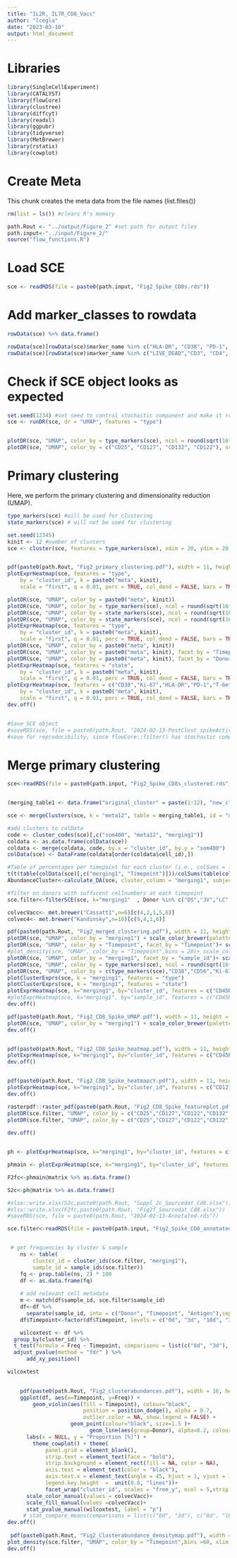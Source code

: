 ---
title: "IL2R, IL7R_CD8_Vacc"
author: "lcegla"
date: "2023-03-10"
output: html_document
---


# Libraries
```{r libs, message = FALSE}
library(SingleCellExperiment) 
library(CATALYST) 
library(flowCore) 
library(clustree) 
library(diffcyt) 
library(readxl)
library(ggpubr)
library(tidyverse) 
library(MetBrewer)
library(rstatix)
library(cowplot)
```


# Create Meta
This chunk creates the meta data from the file names (list.files())
```{r create meta, warning=FALSE}
rm(list = ls()) #clears R's memory

path.Rout <- "../output/Figure_2" #set path for output files
path.input<-"../input/Figure_2/"
source("flow_functions.R")

```


# Load SCE
```{r load SCE}
sce <- readRDS(file = paste0(path.input, "Fig2_Spike_CD8s.rds")) 
```
# Add marker_classes to rowdata
```{r rowdata}
rowData(sce) %>% data.frame()

rowData(sce)[rowData(sce)$marker_name %in% c("HLA-DR", "CD38", "PD-1", "Ki-67", "GzB", "T-bet", "CD45RA", "CCR7"), "marker_class"] <- "type"
rowData(sce)[rowData(sce)$marker_name %in% c("LIVE_DEAD","CD3", "CD4", "CD8", "CD56" ,"Spike-Dex", "Orf3a-Dex", "CD14CD19"), "marker_class"] <- "none"

```

# Check if SCE object looks as expected
```{r health check}
set.seed(1234) #set seed to control stochastic component and make it reproducible
sce <- runDR(sce, dr = "UMAP", features = "type") 


plotDR(sce, "UMAP", color_by = type_markers(sce), ncol = round(sqrt(16*length(type_markers(sce))/9)), assay = "exprs")
plotDR(sce, "UMAP", color_by = c("CD25", "CD127", "CD132", "CD122"), ncol = round(sqrt(16*length(type_markers(sce))/9)), assay = "exprs")


```

# Primary clustering
Here, we perform the primary clustering and dimensionality reduction (UMAP).
```{r clustering}
type_markers(sce) #will be used for clustering
state_markers(sce) # will not be used for clustering

set.seed(12345)
kinit <- 12 #number of clusters
sce <- cluster(sce, features = type_markers(sce), xdim = 20, ydim = 20, maxK = kinit)


pdf(paste0(path.Rout, "Fig2_primary_clustering.pdf"), width = 11, height = 8, onefile = TRUE)
plotExprHeatmap(sce, features = "type",
    by = "cluster_id", k = paste0("meta", kinit),
    scale = "first", q = 0.01, perc = TRUE, col_dend = FALSE, bars = TRUE, col_clust = FALSE)

plotDR(sce, "UMAP", color_by = paste0("meta", kinit))
plotDR(sce, "UMAP", color_by = type_markers(sce), ncol = round(sqrt(16*length(type_markers(sce))/9)), assay = "exprs")
plotDR(sce, "UMAP", color_by = state_markers(sce), ncol = round(sqrt(16*length(type_markers(sce))/9)), assay = "exprs")
plotDR(sce, "UMAP", color_by = state_markers(sce), ncol = round(sqrt(16*length(type_markers(sce))/9)), assay = "exprs", facet_by = "Antigen")
plotExprHeatmap(sce, features = "type",
    by = "cluster_id", k = paste0("meta", kinit),
    scale = "first", q = 0.01, perc = TRUE, col_dend = FALSE, bars = TRUE, col_clust = FALSE)
plotDR(sce, "UMAP", color_by = paste0("meta", kinit))
plotDR(sce, "UMAP", color_by = paste0("meta", kinit), facet_by = "Timepoint")
plotDR(sce, "UMAP", color_by = paste0("meta", kinit), facet_by = "Donor")
plotExprHeatmap(sce, features = "state",
    by = "cluster_id", k = paste0("meta", kinit),
    scale = "first", q = 0.01, perc = TRUE, col_dend = FALSE, bars = TRUE, col_clust = FALSE)
plotExprHeatmap(sce, features = c("CD38","Ki-67","HLA-DR","PD-1","T-bet","GzB","CCR7","CD45RA","CD25", "CD127", "CD132", "CD122"  ),
    by = "cluster_id", k = paste0("meta", kinit),
    scale = "first", q = 0.01, perc = TRUE, col_dend = FALSE, bars = TRUE, col_clust = FALSE)
dev.off()


#Save SCE object
#saveRDS(sce, file = paste0(path.Rout, "2024-02-13-PostClust_spikeActivation45RACCR7.rds")) 
#save for reproducibility, since flowCore::filter() has stochastic component.
```

# Merge primary clustering
```{r merging}
sce<-readRDS(file = paste0(path.input, "Fig2_Spike_CD8s_clustered.rds"))


(merging_table1 <- data.frame("original_cluster" = paste(1:12), "new_cluster" = c("TEMRA", " restingeffector Memory", "restingcentral Memory", "CD38posCM", "CD38posEM","CD38posCM", "CD38posEM","HLADRposKi67pos", "Ki67posCD38pos", "HLADRposKi67pos", "CD38posEM", "Ki67posCD38pos" )))

sce <- mergeClusters(sce, k = "meta12", table = merging_table1, id = "merging1") #merge clusters by merging table

#add clusters to colData
code <- cluster_codes(sce)[,c("som400", "meta12", "merging1")]
coldata <- as.data.frame(colData(sce))
coldata <- merge(coldata, code, by.x = "cluster_id", by.y = "som400")
colData(sce) <- DataFrame(coldata[order(coldata$cell_id),])

#Table of percentages per timepoint for each cluster (i.e., colSums = 100)
t(t(table(colData(sce)[,c("merging1", "Timepoint")]))/colSums(table(colData(sce)[,c("merging1", "Timepoint")])))*100
AbundanceCluster<-calculate_DA(sce, cluster_column = "merging1", subject_id = "Donor", condition = "Timepoint")

#filter on donors with sufficent cellnumbers at each timepoint
sce.filter<-filterSCE(sce, k="merging1"  , Donor %in% c("DS","JV","LC","MR","ReM","SS" ))

colvecVacc<- met.brewer("Cassatt1",n=6)[c(4,2,1,5,6)] 
colvec4<- met.brewer("Kandinsky",n=10)[c(9,4,1,6)] 

pdf(paste0(path.Rout, "Fig2_merged_clustering.pdf"), width = 11, height = 8, onefile = TRUE)
plotDR(sce, "UMAP", color_by = "merging1") + scale_color_brewer(palette = "Set1")
plotDR(sce, "UMAP", color_by = "Timepoint", facet_by = "Timepoint")+ scale_color_brewer(palette = "Dark2")
#plot_density(sce, "UMAP", color_by = "Timepoint",bins = 20)+ scale_color_brewer(palette = "Dark2")
plotDR(sce, "UMAP", color_by = "merging1", facet_by = "sample_id")+ scale_color_brewer(palette = "Set1")
plotDR(sce, "UMAP", color_by = type_markers(sce), ncol = round(sqrt(16*length(type_markers(sce))/9)), assay = "exprs")
plotDR(sce, "UMAP", color_by = c(type_markers(sce),"CD38","CD56","Ki-67","PD-1","CD122","CD132"), ncol =5, assay = "exprs")
plotClusterExprs(sce, k = "merging1", features = "type")
plotClusterExprs(sce, k = "merging1", features = "state")
plotExprHeatmap(sce, k="merging1", by="cluster_id", features = c("CD45RA", "CCR7","CD127", "CD122", "CD132", "CD25", "GzB", "CD38", "Ki-67",  "PD-1", "T-bet", "HLA-DR") )
#plotExprHeatmap(sce, k="merging1", by="sample_id", features = c("CD45RA", "CCR7","CD127", "CD122", "CD132", "CD25", "GzB", "CD38", "Ki-67", "HLA-DR", "PD-1", "T-bet") )
dev.off()

pdf(paste0(path.Rout, "Fig2_CD8_Spike_UMAP.pdf"), width = 11, height = 8, onefile = TRUE)
plotDR(sce, "UMAP", color_by = "merging1") + scale_color_brewer(palette = "Set2")+theme_classic()
dev.off()


pdf(paste0(path.Rout, "Fig2_CD8_Spike_heatmap.pdf"), width = 11, height = 8, onefile = TRUE)
plotExprHeatmap(sce, k="merging1", by="cluster_id", features = c("CD45RA", "CCR7","CD127", "CD122", "CD132", "CD25", "GzB", "CD38", "Ki-67",  "PD-1", "T-bet", "HLA-DR") )
dev.off()


pdf(paste0(path.Rout, "Fig2_CD8_Spike_heatmapcY.pdf"), width = 11, height = 8, onefile = TRUE)
plotExprHeatmap(sce, k="merging1", by="cluster_id", features = c("CD127", "CD122", "CD132", "CD25") )
dev.off()

rasterpdf::raster_pdf(paste0(path.Rout, "Fig2_CD8_Spike_featureplot.pdf.pdf"), width = 16, height = 8, res = 700)
plotDR(sce.filter, "UMAP", color_by = c("CD25","CD127","CD122","CD132", "CD45RA","CCR7","CD38","Ki-67","PD-1","GzB"), ncol =4, assay = "exprs")
plotDR(sce.filter, "UMAP", color_by = c("CD25","CD127","CD122","CD132", "CD45RA","CCR7","CD38","Ki-67","PD-1","GzB"), ncol =4, assay = "exprs")+theme(axis.line = element_blank(), axis.ticks = element_blank(), axis.title = element_blank(),axis.text = element_blank(), panel.background = element_blank(), panel.border = element_blank(), panel.grid.major = element_blank(),
                                                                                                                                               panel.grid.minor = element_blank(), strip.text = element_blank())
dev.off()


ph <- plotExprHeatmap(sce, k="merging1", by="cluster_id", features = c("CD45RA", "CCR7","CD127", "CD122", "CD132", "CD25", "GzB", "CD38", "Ki-67",  "PD-1", "T-bet", "HLA-DR") )

phmain <- plotExprHeatmap(sce, k="merging1", by="cluster_id", features = c("CD127", "CD122", "CD132", "CD25") )

F2fc<-phmain@matrix %>% as.data.frame()

S2c<-ph@matrix %>% as.data.frame()

#xlsx::write.xlsx(S2c,paste0(path.Rout, "Suppl_2c_Sourcedat_Cd8.xlsx"))
#xlsx::write.xlsx(F2fc,paste0(path.Rout, "Fig2f_Sourcedat_Cd8.xlsx"))
#saveRDS(sce, file = paste0(path.Rout, "2024-02-13-Annotated.rds"))
```





```{r merging}
sce.filter<-readRDS(file = paste0(path.input, "Fig2_Spike_CD8_annotated.rds"))


 # get frequencies by cluster & sample
    ns <- table(
        cluster_id = cluster_ids(sce.filter, "merging1"), 
        sample_id = sample_ids(sce.filter))
    fq <- prop.table(ns, 2) * 100
    df <- as.data.frame(fq)
    
    # add relevant cell metadata
    m <- match(df$sample_id, sce.filter$sample_id)
    df<-df %>% 
      separate(sample_id, into = c("Donor", "Timepoint", "Antigen"),sep = "_")
    df$Timepoint<-factor(df$Timepoint, levels = c("0d", "3d", "10d", "30d"))

    wilcoxtest <- df %>% 
  group_by(cluster_id) %>%
  t_test(formula = Freq ~ Timepoint, comparisons = list(c("0d", "3d"), c("0d", "10d"), c("10d", "30d"))) %>%
  adjust_pvalue(method = "fdr" ) %>% 
      add_xy_position()

wilcoxtest

    
    pdf(paste0(path.Rout, "Fig2_clusterabundances.pdf"), width = 16, height = 8, onefile = TRUE)
    ggplot(df, aes(x=Timepoint, y=Freq)) +
        geom_violin(aes(fill = Timepoint), colour="black",
                        position = position_dodge(), alpha = 0.7, 
                        outlier.color = NA, show.legend = FALSE) + 
                    geom_point(colour="black", size=1.5 )+
                          geom_line(aes(group=Donor), alpha=0.2, colour="black")+
      labs(x = NULL, y = "Proportion [%]") + 
        theme_cowplot() + theme(
            panel.grid = element_blank(),
            strip.text = element_text(face = "bold"),
            strip.background = element_rect(fill = NA, color = NA),
            axis.text = element_text(color = "black"),
            axis.text.x = element_text(angle = 45, hjust = 1, vjust = 1),
            legend.key.height  =  unit(0.8, "lines"))+
            facet_wrap("cluster_id", scales = "free_y", ncol = 5,strip.position = "bottom")+
      scale_color_manual(values = colvecVacc)+
      scale_fill_manual(values =colvecVacc)+
      stat_pvalue_manual(wilcoxtest, label = "p")
     # stat_compare_means(comparisons = list(c("0d", "3d"), c("0d", "10d"), c("10d", "30d")), method = "wilcox.test")
dev.off()
    
 pdf(paste0(path.Rout, "Fig2_Clusterabundance_densitymap.pdf"), width = 16, height = 8, onefile = TRUE)
plot_density(sce.filter, "UMAP", color_by = "Timepoint",bins =60, xlim = c(-15,15), ylim = c(-10,20))+ scale_colour_manual(values =colvec4 )
dev.off()

```
